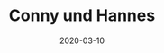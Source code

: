 ---
title: Conny und Hannes
date: 2020-03-10
image: /images/hochzeitsblog/black/black31.jpg
width: 2000
height: 2000
category: Black
couple_category: 
weight: 7212
---